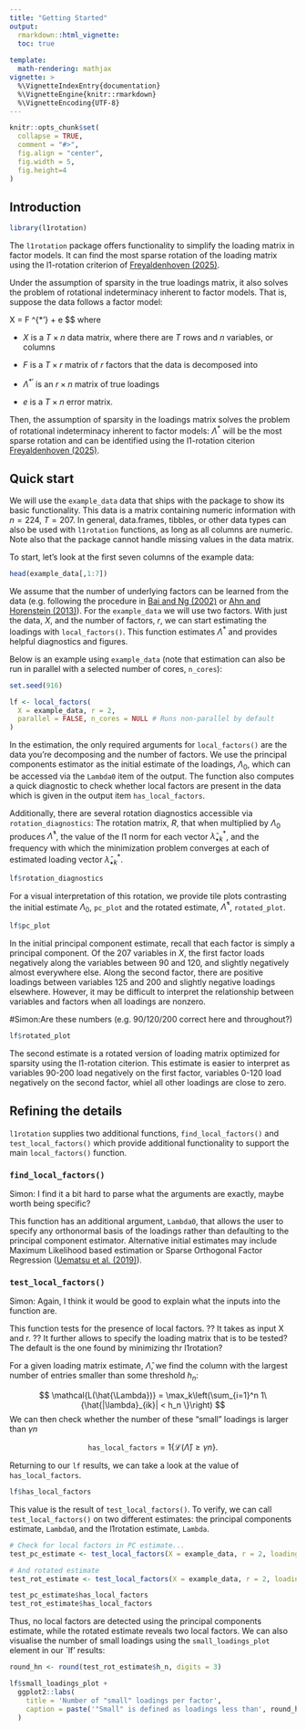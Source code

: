 ```yaml
---
title: "Getting Started"
output: 
  rmarkdown::html_vignette:
  toc: true
  
template:
  math-rendering: mathjax
vignette: >
  %\VignetteIndexEntry{documentation}
  %\VignetteEngine{knitr::rmarkdown}
  %\VignetteEncoding{UTF-8}
---
```


```r
knitr::opts_chunk$set(
  collapse = TRUE,
  comment = "#>",
  fig.align = "center",
  fig.width = 5, 
  fig.height=4
)
```

  

## Introduction {#intro}

```r
library(l1rotation)
```

The `l1rotation` package offers functionality to simplify the loading matrix in factor models. It can find the most sparse rotation of the loading matrix using the l1-rotation criterion of [Freyaldenhoven (2025)](https://simonfreyaldenhoven.github.io/papers/factor_rotation.pdf). 

Under the assumption of sparsity in the true loadings matrix, it also solves the problem of rotational indeterminacy inherent to factor models. That is, suppose the data follows a factor model:


X = F \Lambda^{*'} + e
$$
where 

- $X$ is a $T \times n$ data matrix, where there are $T$ rows and $n$ variables, or columns

- $F$ is a $T \times r$ matrix of $r$ factors that the data is decomposed into

- $\Lambda^{*'}$ is an $r \times n$ matrix of true loadings

- $e$ is a $T \times n$ error matrix.

Then, the assumption of sparsity in the loadings matrix solves the problem of rotational indeterminacy inherent to factor models: $\Lambda^{*}$ will be the most sparse rotation and can be identified using the l1-rotation citerion [Freyaldenhoven (2025)](https://simonfreyaldenhoven.github.io/papers/factor_rotation.pdf).

## Quick start {#start}

We will use the `example_data` data that ships with the package to show its basic functionality. This data is a matrix containing numeric information with $n = 224$, $T = 207$. In general, data.frames, tibbles, or other data types can also be used with `l1rotation` functions, as long as all columns are numeric. Note also that the package cannot handle missing values in the data matrix. 

To start, let's look at the first seven columns of the example data:

```r
head(example_data[,1:7])
```

We assume that the number of underlying factors can be learned from the data (e.g. following the procedure in [Bai and Ng (2002)](https://onlinelibrary.wiley.com/doi/epdf/10.1111/1468-0262.00273) or [Ahn and Horenstein (2013)](https://onlinelibrary.wiley.com/doi/abs/10.3982/ECTA8968)). For the `example_data` we will use two factors. With just the data, $X$, and the number of factors, $r$, we can start estimating the loadings with `local_factors()`. This function estimates $\Lambda^{*}$ and provides helpful diagnostics and figures. 

Below is an example using `example_data` (note that estimation can also be run in parallel with a selected number of cores, `n_cores`):

```r
set.seed(916)

lf <- local_factors(
  X = example_data, r = 2,
  parallel = FALSE, n_cores = NULL # Runs non-parallel by default
)

```

In the estimation, the only required arguments for `local_factors()` are the data you're decomposing and the number of factors. We use the principal components estimator as the initial estimate of the loadings, $\Lambda_0$, which can be accessed via the `Lambda0` item of the output. The function also computes a quick diagnostic to check whether local factors are present in the data which is given in the output item `has_local_factors`.

Additionally, there are several rotation diagnostics accessible via `rotation_diagnostics`: The rotation matrix, $R$, that when multiplied by $\Lambda_0$ produces $\hat{\Lambda}^*$, the value of the l1 norm for each vector $\hat{\lambda}_{\bullet k}^*$, and the frequency with which the minimization problem converges at each of estimated loading vector $\hat{\lambda}_{\bullet k}^*$.

```r
lf$rotation_diagnostics
```
For a visual interpretation of this rotation, we provide tile plots contrasting the initial estimate $\Lambda_0$, `pc_plot` and the rotated estimate, $\hat{\Lambda}^*$, `rotated_plot`.

```r
lf$pc_plot
```

In the initial principal component estimate, recall that each factor is simply a principal component. Of the 207 variables in $X$, the first factor loads negatively along the variables between 90 and 120, and slightly negatively almost everywhere else. Along the second factor, there are positive loadings between variables 125 and 200 and slightly negative loadings elsewhere. However, it may be difficult to interpret the relationship between variables and factors when all loadings are nonzero. 


#Simon:Are these numbers (e.g. 90/120/200 correct here and throughout?) 

```r
lf$rotated_plot
```


The second estimate is a rotated version of loading matrix optimized for sparsity using the l1-rotation citerion. This estimate is easier to interpret as variables 90-200 load negatively on the first factor, variables 0-120 load negatively on the second factor, whiel all other loadings are close to zero.


## Refining the details {#details}

`l1rotation` supplies two additional functions, `find_local_factors()` and `test_local_factors()` which provide additional functionality to support the main `local_factors()` function.  


### `find_local_factors()` {#flf}

Simon: I find it a bit hard to parse what the arguments are exactly, maybe worth being specific?

This function has an additional argument, `Lambda0`, that allows the user to specify any orthonormal basis of the loadings rather than defaulting to the principal component estimator.  Alternative initial estimates may include Maximum Likelihood based estimation
or Sparse Orthogonal Factor Regression ([Uematsu et al. (2019)](http://faculty.marshall.usc.edu/yingying-fan/publications/IEEEIT-UFCLL19.pdf)).

### `test_local_factors()` {#tlf}

Simon: Again, I think it would be good to explain what the inputs into the function are.

This function tests for the presence of local factors. ?? It takes as input X and r. ?? It further allows to specify the loading matrix that is to be tested? The default is the one found by minimizing thr l1rotation?

For a given loading matrix estimate, $\hat{\Lambda}$, we find the column with the largest number of entries smaller than some threshold $h_n$:

$$
\mathcal{L(\hat{\Lambda})} = \max_k\left(\sum_{i=1}^n 1\{\hat{|\lambda}_{ik}| < h_n \}\right)
$$
We can then check whether the number of these "small" loadings is larger than $\gamma n$

$$
\texttt{has_local_factors} = 1\{\mathcal{L}(\hat{\Lambda})  \geq \gamma n \}.
$$

Returning to our `lf` results, we can take a look at the value of `has_local_factors`. 

```r
lf$has_local_factors
```

This value is the result of `test_local_factors()`. To verify, we can call `test_local_factors()` on two different estimates: the principal components estimate, `Lambda0`, and the l1rotation estimate, `Lambda`. 

```r
# Check for local factors in PC estimate...
test_pc_estimate <- test_local_factors(X = example_data, r = 2, loadings = lf$initial_loadings)

# And rotated estimate
test_rot_estimate <- test_local_factors(X = example_data, r = 2, loadings = lf$rotated_loadings)

test_pc_estimate$has_local_factors
test_rot_estimate$has_local_factors
```

Thus, no local factors are detected using the principal components estimate, while the rotated estimate reveals two local factors. We can also visualise the number of small loadings using the `small_loadings_plot` element in our `lf' results: 

```r
round_hn <- round(test_rot_estimate$h_n, digits = 3)

lf$small_loadings_plot + 
  ggplot2::labs(
    title = 'Number of "small" loadings per factor', 
    caption = paste('"Small" is defined as loadings less than', round_hn)
  )
```


